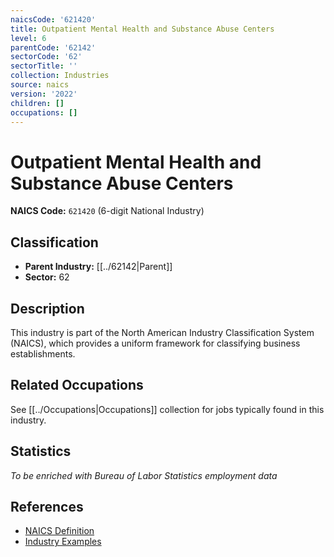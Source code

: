 ```yaml
---
naicsCode: '621420'
title: Outpatient Mental Health and Substance Abuse Centers
level: 6
parentCode: '62142'
sectorCode: '62'
sectorTitle: ''
collection: Industries
source: naics
version: '2022'
children: []
occupations: []
---
```

# Outpatient Mental Health and Substance Abuse Centers

**NAICS Code:** `621420` (6-digit National Industry)

## Classification

- **Parent Industry:** [[../62142|Parent]]
- **Sector:** 62

## Description

This industry is part of the North American Industry Classification System (NAICS), which provides a uniform framework for classifying business establishments.

## Related Occupations

See [[../Occupations|Occupations]] collection for jobs typically found in this industry.

## Statistics

*To be enriched with Bureau of Labor Statistics employment data*

## References

- [NAICS Definition](https://www.census.gov/naics/)
- [Industry Examples](https://www.census.gov/naics/2022NAICS/)
